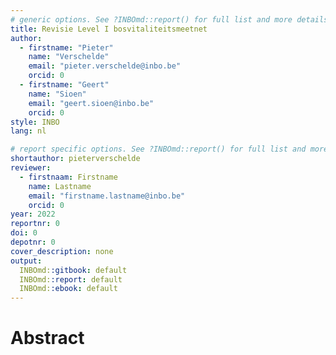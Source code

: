 ```yaml
---
# generic options. See ?INBOmd::report() for full list and more details.
title: Revisie Level I bosvitaliteitsmeetnet
author: 
  - firstname: "Pieter"
    name: "Verschelde"
    email: "pieter.verschelde@inbo.be"
    orcid: 0
  - firstname: "Geert"
    name: "Sioen"
    email: "geert.sioen@inbo.be"
    orcid: 0
style: INBO
lang: nl

# report specific options. See ?INBOmd::report() for full list and more details.
shortauthor: pieterverschelde
reviewer:
  - firstnaam: Firstname
    name: Lastname
    email: "firstname.lastname@inbo.be"
    orcid: 0
year: 2022
reportnr: 0
doi: 0
depotnr: 0
cover_description: none
output:
  INBOmd::gitbook: default
  INBOmd::report: default
  INBOmd::ebook: default
---
```


# Abstract
